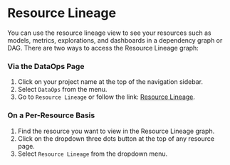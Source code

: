 # Resource Lineage

You can use the resource lineage view to see your resources such as models, metrics, explorations, and dashboards in a dependency graph or DAG.  There are two ways to access the Resource Lineage graph:

### Via the DataOps Page

1. Click on your project name at the top of the navigation sidebar.
2. Select `DataOps` from the menu.
3. Go to `Resource Lineage` or follow the link: [Resource Lineage](https://glean.io/app/p/data-ops#resource_lineage).

### On a Per-Resource Basis

1. Find the resource you want to view in the Resource Lineage graph.
2. Click on the dropdown three dots button at the top of any resource page.
3. Select `Resource Lineage` from the dropdown menu.
